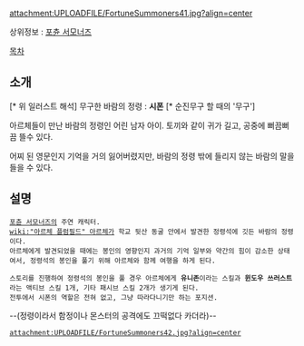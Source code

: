 attachment:UPLOADFILE/FortuneSummoners41.jpg?align=center

상위정보 : [[포츈 서모너즈]]

[[목차]]

== 소개 ==
[* 위 일러스트 해석]
무구한 바람의 정령 :  '''시폰''' [* 순진무구 할 때의 '무구']

아르체들이 만난  바람의 정령인 어린 남자 아이.
토끼와 같이 귀가 길고, 공중에 뻐끔뻐끔 뜰수 있다.

어찌 된 영문인지 기억을 거의 잃어버렸지만,
바람의 정령 밖에 들리지 않는 바람의 말을 들을 수 있다.


== 설명 ==

 [[포츈 서모너즈]]의 주연 캐릭터.
 [[wiki:"아르체 플럼필드" 아르체]]가 학교 뒷산 동굴 안에서 발견한 정령석에 깃든 바람의 정령이다.
 아르체에게 발견되었을 때에는 봉인의 영향인지 과거의 기억 일부와 약간의 힘이 감소한 상태여서, 정령석의 봉인을 풀기 위해 아르체와 함께 여행을 하게 된다.

 스토리를 진행하여 정령석의 봉인을 풀 경우 아르체에게 '''유니존'''이라는 스킬과 '''윈도우 쓰러스트'''라는 액티브 스킬 1개, 기타 패시브 스킬 2개가 생기게 된다.
 전투에서 시폰의 역할은 전혀 없고, 그냥 따라다니기만 하는 포지션.

--(정령이라서 함정이나 몬스터의 공격에도 끄떡없다 카더라)--


 attachment:UPLOADFILE/FortuneSummoners42.jpg?align=center
